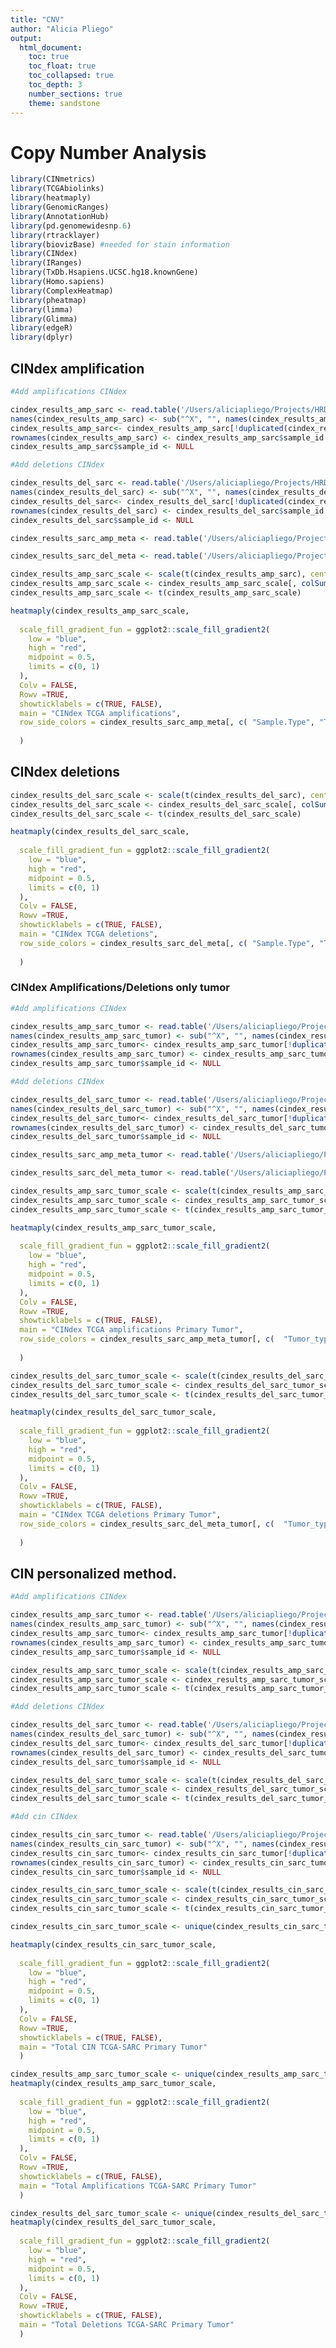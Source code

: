 ```yaml
---
title: "CNV"
author: "Alicia Pliego"
output: 
  html_document:
    toc: true
    toc_float: true
    toc_collapsed: true
    toc_depth: 3
    number_sections: true
    theme: sandstone
---
```

<style>
body {
text-align: justify}
</style>

# Copy Number Analysis
```r
library(CINmetrics)
library(TCGAbiolinks)
library(heatmaply)
library(GenomicRanges)
library(AnnotationHub)
library(pd.genomewidesnp.6)
library(rtracklayer)
library(biovizBase) #needed for stain information
library(CINdex)
library(IRanges)
library(TxDb.Hsapiens.UCSC.hg18.knownGene)
library(Homo.sapiens)
library(ComplexHeatmap)
library(pheatmap)
library(limma)
library(Glimma)
library(edgeR)
library(dplyr)
```

## CINdex amplification

```r
#Add amplifications CINdex

cindex_results_amp_sarc <- read.table('/Users/aliciapliego/Projects/HRDsarcoma/data/cindex_sarc_amp_results.tsv', sep = '\t', header = TRUE)
names(cindex_results_amp_sarc) <- sub("^X", "", names(cindex_results_amp_sarc))
cindex_results_amp_sarc<- cindex_results_amp_sarc[!duplicated(cindex_results_amp_sarc), ]
rownames(cindex_results_amp_sarc) <- cindex_results_amp_sarc$sample_id
cindex_results_amp_sarc$sample_id <- NULL

#Add deletions CINdex

cindex_results_del_sarc <- read.table('/Users/aliciapliego/Projects/HRDsarcoma/data/cindex_sarc_del_results.tsv', sep = '\t', header = TRUE)
names(cindex_results_del_sarc) <- sub("^X", "", names(cindex_results_del_sarc))
cindex_results_del_sarc<- cindex_results_del_sarc[!duplicated(cindex_results_del_sarc), ]
rownames(cindex_results_del_sarc) <- cindex_results_del_sarc$sample_id
cindex_results_del_sarc$sample_id <- NULL

cindex_results_sarc_amp_meta <- read.table('/Users/aliciapliego/Projects/HRDsarcoma/data/cindex_sarc_amp_meta_results.tsv', sep = '\t', header = TRUE)

cindex_results_sarc_del_meta <- read.table('/Users/aliciapliego/Projects/HRDsarcoma/data/cindex_sarc_del_meta_results.tsv', sep = '\t', header = TRUE)

```

```r

cindex_results_amp_sarc_scale <- scale(t(cindex_results_amp_sarc), center = TRUE, scale = TRUE)
cindex_results_amp_sarc_scale <- cindex_results_amp_sarc_scale[, colSums(is.na(cindex_results_amp_sarc_scale)) != nrow(cindex_results_amp_sarc_scale)]
cindex_results_amp_sarc_scale <- t(cindex_results_amp_sarc_scale)
```

```r
heatmaply(cindex_results_amp_sarc_scale, 
          
  scale_fill_gradient_fun = ggplot2::scale_fill_gradient2(
    low = "blue", 
    high = "red", 
    midpoint = 0.5, 
    limits = c(0, 1)
  ),
  Colv = FALSE,
  Rowv =TRUE,
  showticklabels = c(TRUE, FALSE),
  main = "CINdex TCGA amplifications",
  row_side_colors = cindex_results_sarc_amp_meta[, c( "Sample.Type", "Tumor_type", "HRD34")]
                           
  )
```
## CINdex deletions
```r

cindex_results_del_sarc_scale <- scale(t(cindex_results_del_sarc), center = TRUE, scale = TRUE)
cindex_results_del_sarc_scale <- cindex_results_del_sarc_scale[, colSums(is.na(cindex_results_del_sarc_scale)) != nrow(cindex_results_del_sarc_scale)]
cindex_results_del_sarc_scale <- t(cindex_results_del_sarc_scale)
```


```r
heatmaply(cindex_results_del_sarc_scale, 
          
  scale_fill_gradient_fun = ggplot2::scale_fill_gradient2(
    low = "blue", 
    high = "red", 
    midpoint = 0.5, 
    limits = c(0, 1)
  ),
  Colv = FALSE,
  Rowv =TRUE,
  showticklabels = c(TRUE, FALSE),
  main = "CINdex TCGA deletions",
  row_side_colors = cindex_results_sarc_del_meta[, c( "Sample.Type", "Tumor_type", "HRD34")]
                           
  )
```

### CINdex Amplifications/Deletions only tumor

```r
#Add amplifications CINdex

cindex_results_amp_sarc_tumor <- read.table('/Users/aliciapliego/Projects/HRDsarcoma/data/cindex_sarc_amp_results_onlytumor.tsv', sep = '\t', header = TRUE)
names(cindex_results_amp_sarc_tumor) <- sub("^X", "", names(cindex_results_amp_sarc_tumor))
cindex_results_amp_sarc_tumor<- cindex_results_amp_sarc_tumor[!duplicated(cindex_results_amp_sarc_tumor), ]
rownames(cindex_results_amp_sarc_tumor) <- cindex_results_amp_sarc_tumor$sample_id
cindex_results_amp_sarc_tumor$sample_id <- NULL

#Add deletions CINdex

cindex_results_del_sarc_tumor <- read.table('/Users/aliciapliego/Projects/HRDsarcoma/data/cindex_sarc_del_results_onlytumor.tsv', sep = '\t', header = TRUE)
names(cindex_results_del_sarc_tumor) <- sub("^X", "", names(cindex_results_del_sarc_tumor))
cindex_results_del_sarc_tumor<- cindex_results_del_sarc_tumor[!duplicated(cindex_results_del_sarc_tumor), ]
rownames(cindex_results_del_sarc_tumor) <- cindex_results_del_sarc_tumor$sample_id
cindex_results_del_sarc_tumor$sample_id <- NULL

cindex_results_sarc_amp_meta_tumor <- read.table('/Users/aliciapliego/Projects/HRDsarcoma/data/cindex_sarc_amp_meta_results_onlytumor.tsv', sep = '\t', header = TRUE)

cindex_results_sarc_del_meta_tumor <- read.table('/Users/aliciapliego/Projects/HRDsarcoma/data/cindex_sarc_del_meta_results_onlytumor.tsv', sep = '\t', header = TRUE)

```

```r

cindex_results_amp_sarc_tumor_scale <- scale(t(cindex_results_amp_sarc_tumor), center = TRUE, scale = TRUE)
cindex_results_amp_sarc_tumor_scale <- cindex_results_amp_sarc_tumor_scale[, colSums(is.na(cindex_results_amp_sarc_tumor_scale)) != nrow(cindex_results_amp_sarc_tumor_scale)]
cindex_results_amp_sarc_tumor_scale <- t(cindex_results_amp_sarc_tumor_scale)
```


```r
heatmaply(cindex_results_amp_sarc_tumor_scale, 
          
  scale_fill_gradient_fun = ggplot2::scale_fill_gradient2(
    low = "blue", 
    high = "red", 
    midpoint = 0.5, 
    limits = c(0, 1)
  ),
  Colv = FALSE,
  Rowv =TRUE,
  showticklabels = c(TRUE, FALSE),
  main = "CINdex TCGA amplifications Primary Tumor",
  row_side_colors = cindex_results_sarc_amp_meta_tumor[, c(  "Tumor_type", "HRD34")]
                           
  )
```

```r

cindex_results_del_sarc_tumor_scale <- scale(t(cindex_results_del_sarc_tumor), center = TRUE, scale = TRUE)
cindex_results_del_sarc_tumor_scale <- cindex_results_del_sarc_tumor_scale[, colSums(is.na(cindex_results_del_sarc_tumor_scale)) != nrow(cindex_results_del_sarc_tumor_scale)]
cindex_results_del_sarc_tumor_scale <- t(cindex_results_del_sarc_tumor_scale)
```


```r
heatmaply(cindex_results_del_sarc_tumor_scale, 
          
  scale_fill_gradient_fun = ggplot2::scale_fill_gradient2(
    low = "blue", 
    high = "red", 
    midpoint = 0.5, 
    limits = c(0, 1)
  ),
  Colv = FALSE,
  Rowv =TRUE,
  showticklabels = c(TRUE, FALSE),
  main = "CINdex TCGA deletions Primary Tumor",
  row_side_colors = cindex_results_sarc_del_meta_tumor[, c(  "Tumor_type", "HRD34")]
                           
  )
```


## CIN personalized method.


```r
#Add amplifications CINdex

cindex_results_amp_sarc_tumor <- read.table('/Users/aliciapliego/Projects/HRDsarcoma/data/AMP_ownscript_sarc.tsv', sep = '\t', header = TRUE)
names(cindex_results_amp_sarc_tumor) <- sub("^X", "", names(cindex_results_amp_sarc_tumor))
cindex_results_amp_sarc_tumor<- cindex_results_amp_sarc_tumor[!duplicated(cindex_results_amp_sarc_tumor), ]
rownames(cindex_results_amp_sarc_tumor) <- cindex_results_amp_sarc_tumor$sample_id
cindex_results_amp_sarc_tumor$sample_id <- NULL

cindex_results_amp_sarc_tumor_scale <- scale(t(cindex_results_amp_sarc_tumor), center = TRUE, scale = TRUE)
cindex_results_amp_sarc_tumor_scale <- cindex_results_amp_sarc_tumor_scale[, colSums(is.na(cindex_results_amp_sarc_tumor_scale)) != nrow(cindex_results_amp_sarc_tumor_scale)]
cindex_results_amp_sarc_tumor_scale <- t(cindex_results_amp_sarc_tumor_scale)

#Add deletions CINdex

cindex_results_del_sarc_tumor <- read.table('/Users/aliciapliego/Projects/HRDsarcoma/data/DEL_ownscript_sarc.tsv', sep = '\t', header = TRUE)
names(cindex_results_del_sarc_tumor) <- sub("^X", "", names(cindex_results_del_sarc_tumor))
cindex_results_del_sarc_tumor<- cindex_results_del_sarc_tumor[!duplicated(cindex_results_del_sarc_tumor), ]
rownames(cindex_results_del_sarc_tumor) <- cindex_results_del_sarc_tumor$sample_id
cindex_results_del_sarc_tumor$sample_id <- NULL

cindex_results_del_sarc_tumor_scale <- scale(t(cindex_results_del_sarc_tumor), center = TRUE, scale = TRUE)
cindex_results_del_sarc_tumor_scale <- cindex_results_del_sarc_tumor_scale[, colSums(is.na(cindex_results_del_sarc_tumor_scale)) != nrow(cindex_results_del_sarc_tumor_scale)]
cindex_results_del_sarc_tumor_scale <- t(cindex_results_del_sarc_tumor_scale)

#Add cin CINdex

cindex_results_cin_sarc_tumor <- read.table('/Users/aliciapliego/Projects/HRDsarcoma/data/CIN_ownscript_sarc.tsv', sep = '\t', header = TRUE)
names(cindex_results_cin_sarc_tumor) <- sub("^X", "", names(cindex_results_cin_sarc_tumor))
cindex_results_cin_sarc_tumor<- cindex_results_cin_sarc_tumor[!duplicated(cindex_results_cin_sarc_tumor), ]
rownames(cindex_results_cin_sarc_tumor) <- cindex_results_cin_sarc_tumor$sample_id
cindex_results_cin_sarc_tumor$sample_id <- NULL

cindex_results_cin_sarc_tumor_scale <- scale(t(cindex_results_cin_sarc_tumor), center = TRUE, scale = TRUE)
cindex_results_cin_sarc_tumor_scale <- cindex_results_cin_sarc_tumor_scale[, colSums(is.na(cindex_results_cin_sarc_tumor_scale)) != nrow(cindex_results_cin_sarc_tumor_scale)]
cindex_results_cin_sarc_tumor_scale <- t(cindex_results_cin_sarc_tumor_scale)

```

```r
cindex_results_cin_sarc_tumor_scale <- unique(cindex_results_cin_sarc_tumor_scale)

heatmaply(cindex_results_cin_sarc_tumor_scale, 
          
  scale_fill_gradient_fun = ggplot2::scale_fill_gradient2(
    low = "blue", 
    high = "red", 
    midpoint = 0.5, 
    limits = c(0, 1)
  ),
  Colv = FALSE,
  Rowv =TRUE,
  showticklabels = c(TRUE, FALSE),
  main = "Total CIN TCGA-SARC Primary Tumor"
  )
```

```r
cindex_results_amp_sarc_tumor_scale <- unique(cindex_results_amp_sarc_tumor_scale)
heatmaply(cindex_results_amp_sarc_tumor_scale, 
          
  scale_fill_gradient_fun = ggplot2::scale_fill_gradient2(
    low = "blue", 
    high = "red", 
    midpoint = 0.5, 
    limits = c(0, 1)
  ),
  Colv = FALSE,
  Rowv =TRUE,
  showticklabels = c(TRUE, FALSE),
  main = "Total Amplifications TCGA-SARC Primary Tumor"
  )
```


```r

cindex_results_del_sarc_tumor_scale <- unique(cindex_results_del_sarc_tumor_scale)
heatmaply(cindex_results_del_sarc_tumor_scale, 
          
  scale_fill_gradient_fun = ggplot2::scale_fill_gradient2(
    low = "blue", 
    high = "red", 
    midpoint = 0.5, 
    limits = c(0, 1)
  ),
  Colv = FALSE,
  Rowv =TRUE,
  showticklabels = c(TRUE, FALSE),
  main = "Total Deletions TCGA-SARC Primary Tumor"
  )
```

